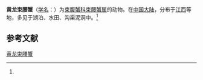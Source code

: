 {{Speciesbox
| name = 黄龙束腰蟹
| status = 
| status_system = 
| image = 
| genus = Somanniathelphusa
| species = huanglungensis
| authority = (Dai et Peng, 1994)<ref name='id12072'>{{cite web| url =http://www.bioinfo.cn/db05/BjdwSpecies.php?action=view&id=12072| title =黄龙束腰蟹| work =《中国动物物种编目数据库》| publisher =中国科学院微生物研究所| author =中国科学院动物研究所| accessdate =2009-04-28| deadurl =yes| archiveurl =https://web.archive.org/web/20160305063818/http://www.bioinfo.cn/db05/BjdwSpecies.php?action=view&id=12072| archivedate =2016-03-05}}</ref>
}}

'''黄龙束腰蟹'''（[[学名|学名]]：{{lang|la|''Somanniathelphusa huanglungensis''}}）为[[束腹蟹科|束腹蟹科]][[束腰蟹属|束腰蟹属]]的动物。在[[中国大陆|中国大陆]]，分布于[[江西|江西]]等地，多见于湖泊、水田、沟渠泥洞中。<ref name='id12072'/>

== 参考文献 ==
{{reflist}}

{{Wikispecies|Somanniathelphusa huanglungensis}}
{{Taxonbar|from=Q14365275}}

[[Category:束腰蟹属|黄龙束腰蟹]]


{{螃蟹小作品}}